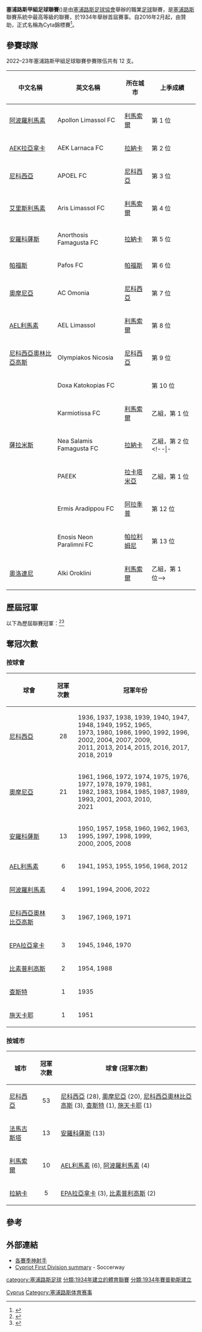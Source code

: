 {{noteTA
|T=zh-hans:塞浦路斯足球甲级联赛;zh-hk:塞浦路斯甲組足球聯賽;zh-tw:賽普勒斯足球甲級聯賽;
|1=zh-hans:塞浦路斯;zh-hk:塞浦路斯;zh-tw:賽普勒斯;
|2=zh-hans:塞浦路斯足球甲级联赛;zh-hk:塞浦路斯甲組足球聯賽;zh-tw:賽普勒斯足球甲級聯賽;
}}
{{Infobox football league
| name             = 塞浦路斯甲組足球聯賽
| image            = 
| pixels           = 
| country          = 塞浦路斯
| confed           = [[歐洲足球協會聯盟|UEFA]]（[[歐洲|歐洲]]）
| founded          = {{Start date and age|1934}}
| teams            = 12 隊
| relegation       = [[塞浦路斯乙組足球聯賽|塞浦路斯乙組足球聯賽]]
| level            = 第 1 級
| domest_cup       = [[塞浦路斯盃|塞浦路斯盃]]<br /> [[塞浦路斯超級盃|塞浦路斯超級盃]]
| confed_cup       = [[歐洲聯賽冠軍盃|歐洲聯賽冠軍盃]]<br /> [[歐霸盃|歐霸盃]]<br /> [[歐洲協會聯賽|歐洲協會聯賽]]
| season           = 2021–22
| champions        = [[阿波羅利馬素|阿波羅利馬素]]（第 4 次）
| most_champs      = [[尼科西亞希臘人競技足球俱樂部|尼科西亞]]（28 次）
| website          = [http://www.cfa.com.cy/ 官方網站]
}}

'''塞浦路斯甲組足球聯賽'''({{lang-el|Πρωτάθλημα Α΄ Κατηγορίας}})是由[[塞浦路斯足球協會|塞浦路斯足球協會]]舉辦的職業[[足球|足球]]聯賽，是[[塞浦路斯|塞浦路斯]]聯賽系統中最高等級的聯賽，於1934年舉辦首屆賽事。自2016年2月起，由{{le|CYTA|CYTA}}贊助，正式名稱為Cyta錦標賽<ref>{{cite web|url=http://www.cfa.com.cy/Gr/news/25262|script-title=el:"Πρωτάθλημα Cyta" μέχρι το 2019 (συμφωνία ΚΟΠ – Cyta)|trans-title="Cyta Championship until 2019|publisher=cfa.com.cy|language=el|date=3 February 2016|access-date=3 February 2016|archive-date=2021-12-04|archive-url=https://web.archive.org/web/20211204231800/https://www.cfa.com.cy/Gr/news/25262}}</ref>。

== 參賽球隊 ==
2022–23年塞浦路斯甲組足球聯賽參賽隊伍共有 12 支。

{| class="wikitable" style=font-size:100%
|-
!中文名稱
!英文名稱
!所在城市
!上季成績
|-
|[[阿波羅利馬素|阿波羅利馬素]] || Apollon Limassol FC || [[利馬索爾|利馬索爾]] || 第 1 位
|-
|[[AEK拉納卡足球俱樂部|AEK拉亞拿卡]] || AEK Larnaca FC || [[拉納卡|拉納卡]] || 第 2 位
|-
|[[尼科西亞希臘人競技足球俱樂部|尼科西亞]] || APOEL FC || [[尼科西亞|尼科西亞]] || 第 3 位
|-
|[[艾里斯利馬素足球會|艾里斯利馬素]] || Aris Limassol FC || [[利馬索爾|利馬索爾]] || 第 4 位
|-
|[[安羅科薩斯法馬古斯塔足球會|安羅科薩斯]] || Anorthosis Famagusta FC || [[拉納卡|拉納卡]] || 第 5 位
|-
|[[帕福斯足球會|帕福斯]] || Pafos FC || [[帕福斯|帕福斯]] || 第 6 位
|-
|[[奧摩尼亞體育會|奧摩尼亞]] || AC Omonia || [[尼科西亞|尼科西亞]] || 第 7 位
|-
|[[AEL利馬素|AEL利馬素]] || AEL Limassol || [[利馬索爾|利馬索爾]] || 第 8 位
|-
|[[尼科西亞奥林匹克|尼科西亞奧林比亞高斯]] || Olympiakos Nicosia || [[尼科西亞|尼科西亞]] || 第 9 位
|-
|{{le|杜薩卡圖高比斯足球會|Doxa Katokopias FC|卡圖高比斯}} || Doxa Katokopias FC || {{le|卡圖高比斯|Katokopia}} || 第 10 位
|-
|{{le|卡米奧提薩足球會|Karmiotissa FC|卡米奧提薩}} || Karmiotissa FC  || [[利馬索爾|利馬索爾]] || 乙組，第 1 位
|-
|[[法馬古斯塔新薩拉米斯足球俱樂部|薩拉米斯]] || Nea Salamis Famagusta FC || [[拉納卡|拉納卡]] || 乙組，第 2 位
<!--|-
|{{le|艾治拿國家足球會|Ethnikos Achna FC|艾治拿}} || Ethnikos Achna FC || {{le|艾治拿 (塞普勒斯)|Achna|艾治拿}} || 第 11 位
|-
|{{le|凱里尼亞足球體育會|PAEEK|PAEEK}} || PAEEK || [[拉卡塔米亞|拉卡塔米亞]] || 乙組，第 1 位
|-
|{{le|艾米斯阿拉迪普足球會|Ermis Aradippou FC|艾米斯}} || Ermis Aradippou FC || [[阿拉季普|阿拉季普]] || 第 12 位
|-
|{{le|帕拉里尼足球會|Enosis Neon Paralimni FC|帕拉里尼}} || Enosis Neon Paralimni FC || [[帕拉利姆尼|帕拉利姆尼]] || 第 13 位
|-
|[[奧洛連尼足球會|奧洛連尼]] || Alki Oroklini || [[利馬索爾|利馬索爾]] || 乙組，第 1 位-->
|}

== 歷屆冠軍 ==
以下為歷屆聯賽冠軍：<ref name="champions-rsssf">{{cite web|url=http://www.rsssf.com/tablesc/cypchamp.html|title=Cyprus - List of Champions|publisher=[[Rec.Sport.Soccer_Statistics_Foundation|Rec.Sport.Soccer Statistics Foundation]]|date=23 June 2016|access-date=24 June 2016|archive-date=2016-05-12|archive-url=https://web.archive.org/web/20160512190648/http://rsssf.com/tablesc/cypchamp.html}}</ref><ref name="champions-cfa">{{cite web|url=http://www.cfa.com.cy/Gr/page/285/2175542|title=Πρωταθλήτριες Ομάδες|publisher=[[Cyprus_Football_Association|CFA]]|access-date=24 June 2016|archive-url=https://archive.today/20170808041819/http://www.cfa.com.cy/Gr/page/285/2175542|archive-date=8 August 2017|url-status=dead}}</ref>
{{columns-list|5|
*1934–35：[[查斯特體育會|查斯特]]
*1935–36：[[尼科西亞希臘人競技足球俱樂部|尼科西亞]]
*1936–37：[[尼科西亞希臘人競技足球俱樂部|尼科西亞]]
*1937–38：[[尼科西亞希臘人競技足球俱樂部|尼科西亞]]
*1938–39：[[尼科西亞希臘人競技足球俱樂部|尼科西亞]]
*1939–40：[[尼科西亞希臘人競技足球俱樂部|尼科西亞]]
*1940–41：[[利馬索爾AEL|AEL利馬素]]
*1941–44：''因[[第二次世界大戰|二戰]]停辦''
*1944–45：[[EPA拉亞拿卡足球會|EPA拉亞拿卡]]
*1945–46：[[EPA拉亞拿卡足球會|EPA拉亞拿卡]]
*1946–47：[[尼科西亞希臘人競技足球俱樂部|尼科西亞]]
*1947–48：[[尼科西亞希臘人競技足球俱樂部|尼科西亞]]
*1948–49：[[尼科西亞希臘人競技足球俱樂部|尼科西亞]]
*1949–50：[[阿諾索西斯足球俱樂部|安羅科薩斯]]
*1950–51：[[施天卡耶體育會|施天卡耶]]
*1951–52：[[尼科西亞希臘人競技足球俱樂部|尼科西亞]]
*1952–53：[[利馬索爾AEL|AEL利馬素]]
*1953–54：[[拉亞拿卡比素普利高斯會|比素普利高斯]]
*1954–55：[[利馬索爾AEL|AEL利馬素]]
*1955–56：[[利馬索爾AEL|AEL利馬素]]
*1956–57：[[阿諾索西斯足球俱樂部|安羅科薩斯]]
*1957–58：[[阿諾索西斯足球俱樂部|安羅科薩斯]]
*1958–59：''沒有舉辦''
*1959–60：[[阿諾索西斯足球俱樂部|安羅科薩斯]]
*1960–61：[[奧摩尼亞體育會|奧摩尼亞]]
*1961–62：[[阿諾索西斯足球俱樂部|安羅科薩斯]]
*1962–63：[[阿諾索西斯足球俱樂部|安羅科薩斯]]
*1963–64：''聯賽中斷''
*1964–65：[[尼科西亞希臘人競技足球俱樂部|尼科西亞]]
*1965–66：[[奧摩尼亞體育會|奧摩尼亞]]
*1966–67：[[尼科西亞奧林匹克|尼科西亞奧林比亞高斯]]
*1967–68：[[利馬索爾AEL|AEL利馬素]]
*1968–69：[[尼科西亞奧林匹克|尼科西亞奧林比亞高斯]]
*1969–70：[[EPA拉亞拿卡足球會|EPA拉亞拿卡]]
*1970–71：[[尼科西亞奧林匹克|尼科西亞奧林比亞高斯]]
*1971–72：[[奧摩尼亞體育會|奧摩尼亞]]
*1972–73：[[尼科西亞希臘人競技足球俱樂部|尼科西亞]]
*1973–74：[[奧摩尼亞體育會|奧摩尼亞]]
*1974–75：[[奧摩尼亞體育會|奧摩尼亞]]
*1975–76：[[奧摩尼亞體育會|奧摩尼亞]]
*1976–77：[[奧摩尼亞體育會|奧摩尼亞]]
*1977–78：[[奧摩尼亞體育會|奧摩尼亞]]
*1978–79：[[奧摩尼亞體育會|奧摩尼亞]]
*1979–80：[[尼科西亞希臘人競技足球俱樂部|尼科西亞]]
*1980–81：[[奧摩尼亞體育會|奧摩尼亞]]
*1981–82：[[奧摩尼亞體育會|奧摩尼亞]]
*1982–83：[[奧摩尼亞體育會|奧摩尼亞]]
*1983–84：[[奧摩尼亞體育會|奧摩尼亞]]
*1984–85：[[奧摩尼亞體育會|奧摩尼亞]]
*1985–86：[[尼科西亞希臘人競技足球俱樂部|尼科西亞]]
*1986–87：[[奧摩尼亞體育會|奧摩尼亞]]
*1987–88：[[拉亞拿卡比素普利高斯會|比素普利高斯]]
*1988–89：[[奧摩尼亞體育會|奧摩尼亞]]
*1989–90：[[尼科西亞希臘人競技足球俱樂部|尼科西亞]]
*1990–91：[[阿波羅利馬素|阿波羅利馬素]]
*1991–92：[[尼科西亞希臘人競技足球俱樂部|尼科西亞]]
*1992–93：[[奧摩尼亞體育會|奧摩尼亞]]
*1993–94：[[阿波羅利馬素|阿波羅利馬素]]
*1994–95：[[阿諾索西斯足球俱樂部|安羅科薩斯]]
*1995–96：[[尼科西亞希臘人競技足球俱樂部|尼科西亞]]
*1996–97：[[阿諾索西斯足球俱樂部|安羅科薩斯]]
*1997–98：[[阿諾索西斯足球俱樂部|安羅科薩斯]]
*1998–99：[[阿諾索西斯足球俱樂部|安羅科薩斯]]
*1999–2000：[[阿諾索西斯足球俱樂部|安羅科薩斯]]
*2000–01：[[奧摩尼亞體育會|奧摩尼亞]]
*2001–02：[[尼科西亞希臘人競技足球俱樂部|尼科西亞]]
*2002–03：[[奧摩尼亞體育會|奧摩尼亞]]
*2003–04：[[尼科西亞希臘人競技足球俱樂部|尼科西亞]]
*2004–05：[[阿諾索西斯足球俱樂部|安羅科薩斯]]
*2005–06：[[阿波羅利馬素|阿波羅利馬素]]
*2006–07：[[尼科西亞希臘人競技足球俱樂部|尼科西亞]]
*2007–08：[[阿諾索西斯足球俱樂部|安羅科薩斯]]
*2008–09：[[尼科西亞希臘人競技足球俱樂部|尼科西亞]]
*2009–10：[[奧摩尼亞體育會|奧摩尼亞]]
*2010–11：[[尼科西亞希臘人競技足球俱樂部|尼科西亞]]
*2011–12：[[利馬索爾AEL|AEL利馬素]]
*2012–13：[[尼科西亞希臘人競技足球俱樂部|尼科西亞]]
*2013–14：[[尼科西亞希臘人競技足球俱樂部|尼科西亞]]
*2014–15：[[尼科西亞希臘人競技足球俱樂部|尼科西亞]]
*2015–16：[[尼科西亞希臘人競技足球俱樂部|尼科西亞]]
*2016–17：[[尼科西亞希臘人競技足球俱樂部|尼科西亞]]
*2017–18：[[尼科西亞希臘人競技足球俱樂部|尼科西亞]]
*2018–19：[[尼科西亞希臘人競技足球俱樂部|尼科西亞]]
*2019–20：''聯賽中斷''
*2020–21：[[奧摩尼亞體育會|奧摩尼亞]]
*2021–22：[[阿波羅利馬素|阿波羅利馬素]]
}}

== 奪冠次數 ==
=== 按球會 ===
{| class="wikitable"
|-
! 球會
! 冠軍次數
! 冠軍年份
|-
| [[尼科西亞希臘人競技足球俱樂部|尼科西亞]]
| <center>28
| 1936, 1937, 1938, 1939, 1940, 1947, 1948, 1949, 1952, 1965, <br>1973, 1980, 1986, 1990, 1992, 1996, 2002, 2004, 2007, 2009, <br>2011, 2013, 2014, 2015, 2016, 2017, 2018, 2019
|-
| [[奧摩尼亞體育會|奧摩尼亞]]
| <center>21
| 1961, 1966, 1972, 1974, 1975, 1976, 1977, 1978, 1979, 1981, <br>1982, 1983, 1984, 1985, 1987, 1989, 1993, 2001, 2003, 2010, <br>2021
|-
| [[阿諾索西斯足球俱樂部|安羅科薩斯]]
| <center>13
| 1950, 1957, 1958, 1960, 1962, 1963, 1995, 1997, 1998, 1999, <br>2000, 2005, 2008
|-
| [[利馬索爾AEL|AEL利馬素]]
| <center>6
| 1941, 1953, 1955, 1956, 1968, 2012
|-
| [[阿波羅利馬素|阿波羅利馬素]] 
| <center>4
| 1991, 1994, 2006, 2022
|-
| [[尼科西亞奧林匹克|尼科西亞奧林比亞高斯]]
| <center>3
| 1967, 1969, 1971
|-
| [[EPA拉亞拿卡足球會|EPA拉亞拿卡]]
| <center>3
| 1945, 1946, 1970
|-
| [[拉亞拿卡比素普利高斯會|比素普利高斯]]
| <center>2
| 1954, 1988
|-
| [[查斯特體育會|查斯特]]
| <center>1
| 1935
|-
| [[施天卡耶體育會|施天卡耶]]
| <center>1
| 1951
|}

=== 按城市 ===
{| class="wikitable"
|-
! style="width:15%;"| 城市
! 冠軍次數
! 球會 (冠軍次數)
|-
| [[尼科西亞|尼科西亞]]
| <center>53
| [[尼科西亞希臘人競技足球俱樂部|尼科西亞]] (28), [[奧摩尼亞體育會|奧摩尼亞]] (20), [[尼科西亞奧林匹克|尼科西亞奧林比亞高斯]] (3), [[查斯特體育會|查斯特]] (1), [[施天卡耶體育會|施天卡耶]] (1)
|-
| [[法馬古斯塔|法馬古斯塔]]
| <center>13
| [[阿諾索西斯足球俱樂部|安羅科薩斯]] (13)
|-
| [[利馬索爾|利馬索爾]]
| <center>10
| [[利馬索爾AEL|AEL利馬素]] (6), [[阿波羅利馬素|阿波羅利馬素]] (4)
|-
| [[拉納卡|拉納卡]]
| <center>5
| [[EPA拉亞拿卡足球會|EPA拉亞拿卡]] (3), [[拉亞拿卡比素普利高斯會|比素普利高斯]] (2)
|}

== 參考 ==
{{reflist|2}}

==外部連結==
{{commons category|Cypriot First Division}}
*[http://www.e-soccer.gr/-proistoria-833/-proistoria-506/-proistoria-520 各賽季神射手] {{Wayback|url=http://www.e-soccer.gr/-proistoria-833/-proistoria-506/-proistoria-520 |date=20211204232846 }}
*[https://int.soccerway.com/national/cyprus/1-division/ Cypriot First Division summary] - Soccerway

{{歐洲頂級足球聯賽}}

[[category:塞浦路斯足球|category:塞浦路斯足球]]
[[Category:歐洲頂級足球聯賽|Cyprus]]
[[Category:塞浦路斯体育赛事|Category:塞浦路斯体育赛事]]
[[分類:1934年建立的體育聯賽|分類:1934年建立的體育聯賽]]
[[分類:1934年賽普勒斯建立|分類:1934年賽普勒斯建立]]